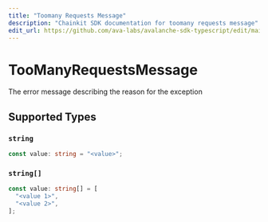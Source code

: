 ```yaml
---
title: "Toomany Requests Message"
description: "Chainkit SDK documentation for toomany requests message"
edit_url: https://github.com/ava-labs/avalanche-sdk-typescript/edit/main/chainkit/docs/models/errors/toomanyrequestsmessage.md
---
```


# TooManyRequestsMessage

The error message describing the reason for the exception

## Supported Types

### `string`

```typescript
const value: string = "<value>";
```

### `string[]`

```typescript
const value: string[] = [
  "<value 1>",
  "<value 2>",
];
```